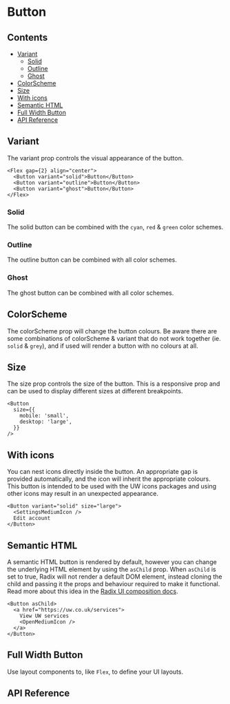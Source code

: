 
<Meta of={Stories} />

# Button

<Description />

<Canvas of={Stories.Basic} />

## Contents

- [Variant](#variant)
  - [Solid](#solid)
  - [Outline](#outline)
  - [Ghost](#ghost)
- [ColorScheme](#colorscheme)
- [Size](#size)
- [With icons](#with-icons)
- [Semantic HTML](#semantic-html)
- [Full Width Button](#full-width-button)
- [API Reference](#api-reference)

## Variant

The variant prop controls the visual appearance of the button.

```tsx
<Flex gap={2} align="center">
  <Button variant="solid">Button</Button>
  <Button variant="outline">Button</Button>
  <Button variant="ghost">Button</Button>
</Flex>
```

### Solid

The solid button can be combined with the `cyan`, `red` & `green` color schemes.

<Canvas of={Stories.SolidVariant} />

### Outline

The outline button can be combined with all color schemes.

<Canvas of={Stories.OutlineVariant} />

### Ghost

The ghost button can be combined with all color schemes.

<Canvas of={Stories.GhostVariant} />

## ColorScheme

The colorScheme prop will change the button colours. Be aware there are some
combinations of colorScheme & variant that do not work together (ie. `solid` &
`grey`), and if used will render a button with no colours at all.

## Size

The size prop controls the size of the button. This is a responsive prop and
can be used to display different sizes at different breakpoints.

<Canvas of={Stories.Sizes} />

```tsx
<Button
  size={{
    mobile: 'small',
    desktop: 'large',
  }}
/>
```

## With icons

You can nest icons directly inside the button. An appropriate gap is provided
automatically, and the icon will inherit the appropriate colours. This button
is intended to be used with the UW icons packages and using other icons may
result in an unexpected appearance.

<Canvas of={Stories.WithBasicIcons} />

```tsx
<Button variant="solid" size="large">
  <SettingsMediumIcon />
  Edit account
</Button>
```

## Semantic HTML

A semantic HTML button is rendered by default, however you can change the underlying HTML element by using the `asChild` prop.
When `asChild` is set to true, Radix will not render a default DOM element,
instead cloning the child and passing it the props and behaviour required to
make it functional.
Read more about this idea in the [Radix UI composition docs](https://www.radix-ui.com/primitives/docs/guides/composition).

<Canvas of={Stories.AsLink} />

```tsx
<Button asChild>
  <a href="https://uw.co.uk/services">
    View UW services
    <OpenMediumIcon />
  </a>
</Button>
```

## Full Width Button

Use layout components to, like `Flex`, to define your UI layouts.

<Canvas of={Stories.FullWidth} />

## API Reference

<ArgTypes of={Stories} />
